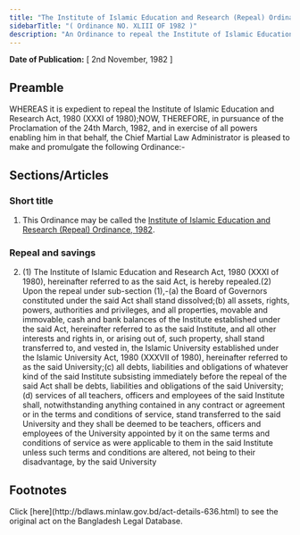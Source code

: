 ```yaml
---
title: "The Institute of Islamic Education and Research (Repeal) Ordinance, 1982"
sidebarTitle: "( Ordinance NO. XLIII OF 1982 )"
description: "An Ordinance to repeal the Institute of Islamic Education and Research Act, 1980."
---
```


**Date of Publication:** [ 2nd November, 1982 ]

## Preamble

WHEREAS it is expedient to repeal the Institute of Islamic Education and Research Act, 1980 (XXXI of 1980);NOW, THEREFORE, in pursuance of the Proclamation of the 24th March, 1982, and in exercise of all powers enabling him in that behalf, the Chief Martial Law Administrator is pleased to make and promulgate the following Ordinance:-

## Sections/Articles

### Short title

1. This Ordinance may be called the [Institute of Islamic Education and Research (Repeal) Ordinance, 1982](/act-636.html "Institute of Islamic Education and Research (Repeal) Ordinance, 1982").

### Repeal and savings

2. (1) The Institute of Islamic Education and Research Act, 1980 (XXXI of 1980), hereinafter referred to as the said Act, is hereby repealed.(2) Upon the repeal under sub-section (1),-(a) the Board of Governors constituted under the said Act shall stand dissolved;(b) all assets, rights, powers, authorities and privileges, and all properties, movable and immovable, cash and bank balances of the Institute established under the said Act, hereinafter referred to as the said Institute, and all other interests and rights in, or arising out of, such property, shall stand transferred to, and vested in, the Islamic University established under the Islamic University Act, 1980 (XXXVII of 1980), hereinafter referred to as the said University;(c) all debts, liabilities and obligations of whatever kind of the said Institute subsisting immediately before the repeal of the said Act shall be debts, liabilities and obligations of the said University;(d) services of all teachers, officers and employees of the said Institute shall, notwithstanding anything contained in any contract or agreement or in the terms and conditions of service, stand transferred to the said University and they shall be deemed to be teachers, officers and employees of the University appointed by it on the same terms and conditions of service as were applicable to them in the said Institute unless such terms and conditions are altered, not being to their disadvantage, by the said University

## Footnotes

<Note>
  Click [here](http://bdlaws.minlaw.gov.bd/act-details-636.html) to see the original act on the Bangladesh Legal Database.
</Note>
